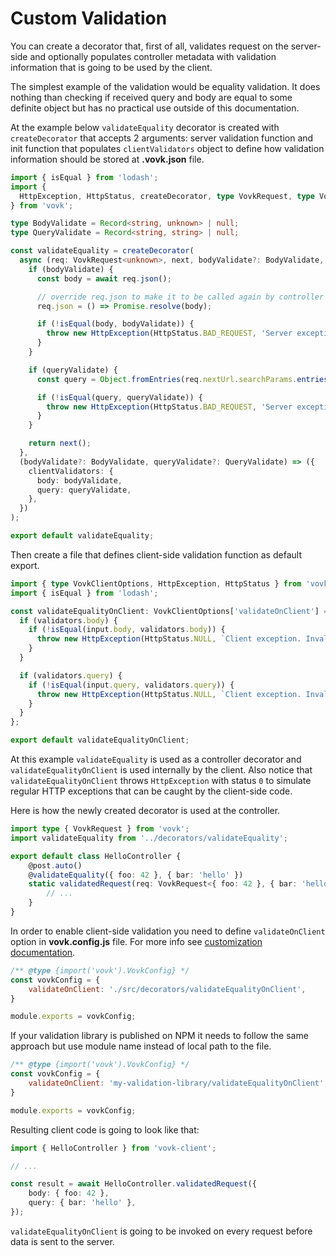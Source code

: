 # Custom Validation

You can create a decorator that, first of all, validates request on the server-side and optionally populates controller metadata with validation information that is going to be used by the client.

The simplest example of the validation would be equality validation. It does nothing than checking if received query and body are equal to some definite object but has no practical use outside of this documentation.

At the example below `validateEquality` decorator is created with `createDecorator` that accepts 2 arguments: server validation function and init function that populates `clientValidators` object to define how validation information should be stored at **.vovk.json** file.

```ts filename="/src/decorators/validateEquality.ts"
import { isEqual } from 'lodash';
import { 
  HttpException, HttpStatus, createDecorator, type VovkRequest, type VovkClientOptions 
} from 'vovk';

type BodyValidate = Record<string, unknown> | null;
type QueryValidate = Record<string, string> | null;

const validateEquality = createDecorator(
  async (req: VovkRequest<unknown>, next, bodyValidate?: BodyValidate, queryValidate?: QueryValidate) => {
    if (bodyValidate) {
      const body = await req.json();

      // override req.json to make it to be called again by controller code
      req.json = () => Promise.resolve(body);

      if (!isEqual(body, bodyValidate)) {
        throw new HttpException(HttpStatus.BAD_REQUEST, 'Server exception. Invalid body');
      }
    }

    if (queryValidate) {
      const query = Object.fromEntries(req.nextUrl.searchParams.entries());

      if (!isEqual(query, queryValidate)) {
        throw new HttpException(HttpStatus.BAD_REQUEST, 'Server exception. Invalid query');
      }
    }

    return next();
  },
  (bodyValidate?: BodyValidate, queryValidate?: QueryValidate) => ({
    clientValidators: {
      body: bodyValidate,
      query: queryValidate,
    },
  })
);

export default validateEquality;
```

Then create a file that defines client-side validation function as default export. 

```ts filename="/src/decorators/validateEqualityOnClient.ts"
import { type VovkClientOptions, HttpException, HttpStatus } from 'vovk';
import { isEqual } from 'lodash';

const validateEqualityOnClient: VovkClientOptions['validateOnClient'] = (input, validators) => {
  if (validators.body) {
    if (!isEqual(input.body, validators.body)) {
      throw new HttpException(HttpStatus.NULL, `Client exception. Invalid body`);
    }
  }

  if (validators.query) {
    if (!isEqual(input.query, validators.query)) {
      throw new HttpException(HttpStatus.NULL, `Client exception. Invalid query`);
    }
  }
};

export default validateEqualityOnClient;
```

At this example `validateEquality` is used as a controller decorator and `validateEqualityOnClient` is used internally by the client. Also notice that `validateEqualityOnClient` throws `HttpException` with status `0` to simulate regular HTTP exceptions that can be caught by the client-side code.

Here is how the newly created decorator is used at the controller.

```ts filename="/src/modules/hello/HelloController.ts"
import type { VovkRequest } from 'vovk';
import validateEquality from '../decorators/validateEquality';

export default class HelloController {
    @post.auto()
    @validateEquality({ foo: 42 }, { bar: 'hello' })
    static validatedRequest(req: VovkRequest<{ foo: 42 }, { bar: 'hello' }>) {
        // ...
    }
}
```

In order to enable client-side validation you need to define `validateOnClient` option in **vovk.config.js** file. For more info see [customization documentation](/customization).

```js filename="/vovk.config.js"
/** @type {import('vovk').VovkConfig} */
const vovkConfig = {
    validateOnClient: './src/decorators/validateEqualityOnClient',
}

module.exports = vovkConfig;
```

If your validation library is published on NPM it needs to follow the same approach but use module name instead of local path to the file. 

```js filename="/vovk.config.js"
/** @type {import('vovk').VovkConfig} */
const vovkConfig = {
    validateOnClient: 'my-validation-library/validateEqualityOnClient',
}

module.exports = vovkConfig;
```

Resulting client code is going to look like that:

```ts
import { HelloController } from 'vovk-client';

// ...

const result = await HelloController.validatedRequest({
    body: { foo: 42 },
    query: { bar: 'hello' },
});
```

`validateEqualityOnClient` is going to be invoked on every request before data is sent to the server.


